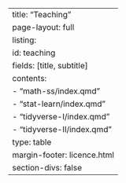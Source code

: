 ---
title: "Teaching"
page-layout: full
listing:
  id: teaching
  fields: [title, subtitle]
  contents: 
    - "math-ss/index.qmd"
    - "stat-learn/index.qmd"
    - "tidyverse-I/index.qmd"
    - "tidyverse-II/index.qmd"
  type: table
margin-footer: licence.html
section-divs: false
---